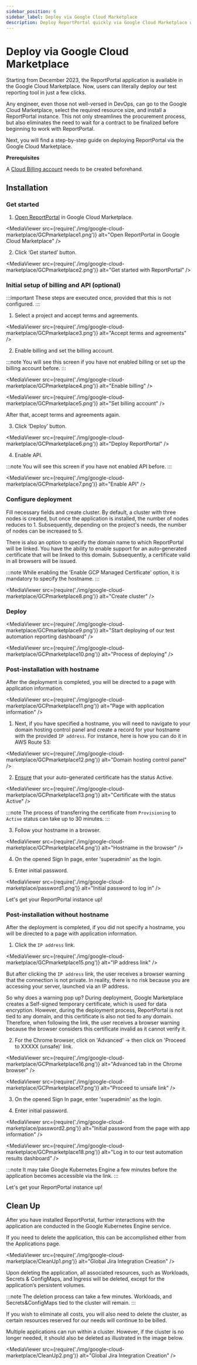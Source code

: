 ```yaml
---
sidebar_position: 6
sidebar_label: Deploy via Google Cloud Marketplace
description: Deploy ReportPortal quickly via Google Cloud Marketplace with one-click installation for scalable test automation reporting tools.
---
```


# Deploy via Google Cloud Marketplace

Starting from December 2023, the ReportPortal application is available in the Google Cloud Marketplace. Now, users can literally deploy our test reporting tool in just a few clicks.

Any engineer, even those not well-versed in DevOps, can go to the Google Cloud Marketplace, select the required resource size, and install a ReportPortal instance. This not only streamlines the procurement process, but also eliminates the need to wait for a contract to be finalized before beginning to work with ReportPortal.

Next, you will find a step-by-step guide on deploying ReportPortal via the Google Cloud Marketplace.

**Prerequisites**

A [Cloud Billing account](https://cloud.google.com/billing/docs/how-to/create-billing-account) needs to be created beforehand.

## Installation

### Get started

1. [Open ReportPortal](https://console.cloud.google.com/marketplace/product/epam-mp-rp/reportportal?project=epam-mp-rp&pli=1)
in Google Cloud Marketplace.

<MediaViewer src={require('./img/google-cloud-marketplace/GCPmarketplace1.png')} alt="Open ReportPortal in Google Cloud Marketplace" />

2. Click ‘Get started’ button.

<MediaViewer src={require('./img/google-cloud-marketplace/GCPmarketplace2.png')} alt="Get started with ReportPortal" />

### Initial setup of billing and API (optional)

:::important
These steps are executed once, provided that this is not configured.
:::

1. Select a project and accept terms and agreements.

<MediaViewer src={require('./img/google-cloud-marketplace/GCPmarketplace3.png')} alt="Accept terms and agreements" />

2. Enable billing and set the billing account.

:::note
You will see this screen if you have not enabled billing or set up the billing account before.
:::

<MediaViewer src={require('./img/google-cloud-marketplace/GCPmarketplace4.png')} alt="Enable billing" />

<MediaViewer src={require('./img/google-cloud-marketplace/GCPmarketplace5.png')} alt="Set billing account" />

After that, accept terms and agreements again.

3. Click ‘Deploy’ button.

<MediaViewer src={require('./img/google-cloud-marketplace/GCPmarketplace6.png')} alt="Deploy ReportPortal" />

4. Enable API.

:::note
You will see this screen if you have not enabled API before.
:::

<MediaViewer src={require('./img/google-cloud-marketplace/GCPmarketplace7.png')} alt="Enable API" />

### Configure deployment

Fill necessary fields and create cluster. By default, a cluster with three nodes is created, but once the application is installed,
the number of nodes reduces to 1. Subsequently, depending on the project's needs, the number of nodes can be increased to 5.

There is also an option to specify the domain name to which ReportPortal will be linked. You have the ability to enable support for
an auto-generated certificate that will be linked to this domain. Subsequently, a certificate valid in all browsers will be issued.

:::note
While enabling the 'Enable GCP Managed Certificate' option, it is mandatory to specify the hostname.
:::

<MediaViewer src={require('./img/google-cloud-marketplace/GCPmarketplace8.png')} alt="Create cluster" />

### Deploy

<MediaViewer src={require('./img/google-cloud-marketplace/GCPmarketplace9.png')} alt="Start deploying of our test automation reporting dashboard" />

<MediaViewer src={require('./img/google-cloud-marketplace/GCPmarketplace10.png')} alt="Process of deploying" />

### Post-installation with hostname

After the deployment is completed, you will be directed to a page with application information.

<MediaViewer src={require('./img/google-cloud-marketplace/GCPmarketplace11.png')} alt="Page with application information" />

1. Next, if you have specified a hostname, you will need to navigate to your domain hosting control panel and create a record
for your hostname with the provided `IP address`. For instance, here is how you can do it in AWS Route 53:

<MediaViewer src={require('./img/google-cloud-marketplace/GCPmarketplace12.png')} alt="Domain hosting control panel" />

2. [Ensure](https://console.cloud.google.com/net-services/loadbalancing/advanced/sslCertificates/list) that your auto-generated certificate has the status Active.<br />

<MediaViewer src={require('./img/google-cloud-marketplace/GCPmarketplace13.png')} alt="Certificate with the status Active" />

:::note
The process of transferring the certificate from `Provisioning` to `Active` status can take up to 30 minutes.
:::

3. Follow your hostname in a browser.

<MediaViewer src={require('./img/google-cloud-marketplace/GCPmarketplace14.png')} alt="Hostname in the browser" />

4. On the opened Sign In page, enter 'superadmin' as the login.

5. Enter initial password.

<MediaViewer src={require('./img/google-cloud-marketplace/password1.png')} alt="Initial password to log in" />

Let's get your ReportPortal instance up!

### Post-installation without hostname

After the deployment is completed, if you did not specify a hostname, you will be directed to a page with application information.

1. Click the `IP address` link.

<MediaViewer src={require('./img/google-cloud-marketplace/GCPmarketplace15.png')} alt="IP address link" />

But after clicking the `IP address` link, the user receives a browser warning that the connection is not private. In reality, there is no risk because you are accessing your server, launched via an IP address.

So why does a warning pop up? During deployment, Google Marketplace creates a Self-signed temporary certificate, which is used for data encryption. However, during the deployment process, ReportPortal is not tied to any domain, and this certificate is also not tied to any domain. Therefore, when following the link, the user receives a browser warning because the browser considers this certificate invalid as it cannot verify it.

2. For the Chrome browser, click on 'Advanced' -> then click on 'Proceed to XXXXX (unsafe)' link. 

<MediaViewer src={require('./img/google-cloud-marketplace/GCPmarketplace16.png')} alt="Advanced tab in the Chrome browser" />

<MediaViewer src={require('./img/google-cloud-marketplace/GCPmarketplace17.png')} alt="Proceed to unsafe link" />

3. On the opened Sign In page, enter 'superadmin' as the login.

4. Enter initial password.

<MediaViewer src={require('./img/google-cloud-marketplace/password2.png')} alt="Initial password from the page with app information" />

<MediaViewer src={require('./img/google-cloud-marketplace/GCPmarketplace18.png')} alt="Log in to our test automation results dashboard" />

:::note
It may take Google Kubernetes Engine a few minutes before the application becomes accessible via the link.
:::

Let's get your ReportPortal instance up!

## Clean Up

After you have installed ReportPortal, further interactions with the application are conducted in the Google Kubernetes Engine service.

If you need to delete the application, this can be accomplished either from the Applications page.

<MediaViewer src={require('./img/google-cloud-marketplace/CleanUp1.png')} alt="Global Jira Integration Creation" />

Upon deleting the application, all associated resources, such as Workloads, Secrets & ConfigMaps, and Ingress will be deleted, except for the application‘s persistent volumes.

:::note
The deletion process can take a few minutes. Workloads, and Secrets&ConfigMaps tied to the cluster will remain.
:::

If you wish to eliminate all costs, you will also need to delete the cluster, as certain resources reserved for our needs will continue to be billed.

Multiple applications can run within a cluster. However, if the cluster is no longer needed, it should also be deleted as illustrated in the image below.

<MediaViewer src={require('./img/google-cloud-marketplace/CleanUp2.png')} alt="Global Jira Integration Creation" />
